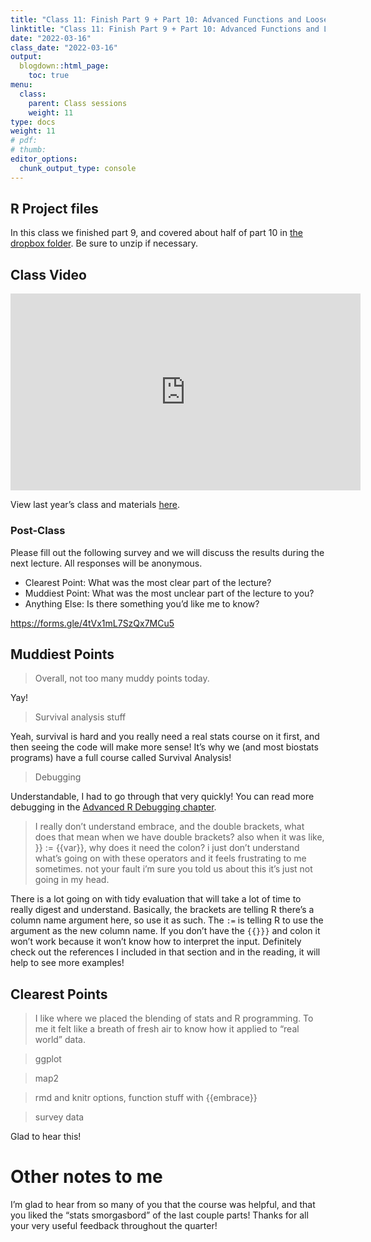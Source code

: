 ```yaml
---
title: "Class 11: Finish Part 9 + Part 10: Advanced Functions and Loose Ends"
linktitle: "Class 11: Finish Part 9 + Part 10: Advanced Functions and Loose Ends"
date: "2022-03-16"
class_date: "2022-03-16"
output:
  blogdown::html_page:
    toc: true
menu:
  class:
    parent: Class sessions
    weight: 11
type: docs
weight: 11
# pdf: 
# thumb: 
editor_options: 
  chunk_output_type: console
---
```


## R Project files

In this class we finished part 9, and covered about half of part 10 in [the dropbox folder](https://www.dropbox.com/sh/q4z72523kl84ywp/AAASb1YIFRpxzrjOeq1FVcXua?dl=0). Be sure to unzip if necessary.

## Class Video

<iframe width="560" height="315" src="https://www.youtube.com/embed/MAgCL61BkH0" frameborder="0" allow="accelerometer; autoplay; clipboard-write; encrypted-media; gyroscope; picture-in-picture" allowfullscreen></iframe>

View last year's class and materials [here](https://sph-r-programming.netlify.app/class/11-class/).




### Post-Class

Please fill out the following survey and we will discuss the results during the next lecture. All responses will be anonymous.

- Clearest Point: What was the most clear part of the lecture?
- Muddiest Point: What was the most unclear part of the lecture to you?
- Anything Else: Is there something you'd like me to know?

<https://forms.gle/4tVx1mL7SzQx7MCu5>


## Muddiest Points

> Overall, not too many muddy points today.

Yay!

> Survival analysis stuff

Yeah, survival is hard and you really need a real stats course on it first, and then seeing the code will make more sense! It's why we (and most biostats programs) have a full course called Survival Analysis!

> Debugging

Understandable, I had to go through that very quickly! You can read more debugging in the [Advanced R Debugging chapter](https://adv-r.hadley.nz/debugging.html).

> I really don't understand embrace, and the double brackets, what does that mean when we have double brackets? also when it was like, }} := {{var}}, why does it need the colon? i just don't understand what's going on with these operators and it feels frustrating to me sometimes. not your fault i'm sure you told us about this it's just not going in my head.

There is a lot going on with tidy evaluation that will take a lot of time to really digest and understand. Basically, the brackets are telling R there's a column name argument here, so use it as such. The `:=` is telling R to use the argument as the new column name. If you don't have the `{{}}}` and colon it won't work because it won't know how to interpret the input. Definitely check out the references I included in that section and in the reading, it will help to see more examples!

## Clearest Points

> I like where we placed the blending of stats and R programming. To me it felt like a breath of fresh air to know how it applied to "real world" data.

> ggplot

> map2

> rmd and knitr options, function stuff with {{embrace}}

> survey data

Glad to hear this!

# Other notes to me

I'm glad to hear from so many of you that the course was helpful, and that you liked the "stats smorgasbord" of the last couple parts! Thanks for all your very useful feedback throughout the quarter!



